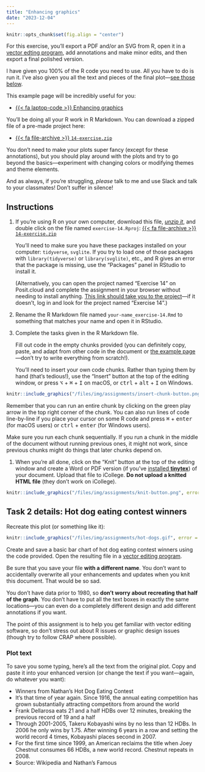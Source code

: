 ```yaml
---
title: "Enhancing graphics"
date: "2023-12-04"
---
```


```r
knitr::opts_chunk$set(fig.align = "center")
```

For this exercise, you'll export a PDF and/or an SVG from R, open it in a [vector edting program](/resource/graphics-editors.qmd), add annotations and make minor edits, and then export a final polished version.

I have given you 100% of the R code you need to use. All you have to do is run it. I've also given you all the text and pieces of the final plot—[see those below](#task-2-details-hot-dog-eating-contest-winners).

This example page will be incredibly useful for you:

- [{{< fa laptop-code >}} Enhancing graphics](/example/14-example.qmd)

You'll be doing all your R work in R Markdown. You can download a zipped file of a pre-made project here:

- [{{< fa file-archive >}} `14-exercise.zip`](/projects/14-exercise.zip)

You don't need to make your plots super fancy (except for these annotations), but you should play around with the plots and try to go beyond the basics—experiment with changing colors or modifying themes and theme elements.

And as always, if you're struggling, *please* talk to me and use Slack and talk to your classmates! Don't suffer in silence!


## Instructions

1. If you're using R on your own computer, download this file, [*unzip it*](/resource/unzipping.qmd), and double click on the file named `exercise-14.Rproj`: [{{< fa file-archive >}} `14-exercise.zip`](/projects/14-exercise.zip)

   You'll need to make sure you have these packages installed on your computer: `tidyverse`, `svglite`. If you try to load one of those packages with `library(tidyverse)` or `library(svglite)`, etc., and R gives an error that the package is missing, use the "Packages" panel in RStudio to install it.

   (Alternatively, you can open the project named "Exercise 14" on Posit.cloud and complete the assignment in your browser without needing to install anything. [This link should take you to the project](https://posit.cloud/spaces/401677/content/6337020)—if it doesn't, log in and look for the project named "Exercise 14".)

2. Rename the R Markdown file named `your-name_exercise-14.Rmd` to something that matches your name and open it in RStudio.

3. Complete the tasks given in the R Markdown file. 

   Fill out code in the empty chunks provided (you can definitely copy, paste, and adapt from other code in the document or [the example page](/example/14-example.qmd)—don't try to write everything from scratch!).

   You'll need to insert your own code chunks. Rather than typing them by hand (that's tedious!), use the "Insert" button at the top of the editing window, or press  <kbd>⌥</kbd> + <kbd>⌘</kbd> + <kbd>I</kbd> on macOS, or <kbd>ctrl</kbd> + <kbd>alt</kbd> + <kbd>I</kbd> on Windows.

```r
knitr::include_graphics("/files/img/assignments/insert-chunk-button.png", error = FALSE)
```

   Remember that you can run an entire chunk by clicking on the green play arrow in the top right corner of the chunk. You can also run lines of code line-by-line if you place your cursor on some R code and press <kbd>⌘</kbd> + <kbd>enter</kbd> (for macOS users) or <kbd>ctrl</kbd> + <kbd>enter</kbd> (for Windows users).

   Make sure you run each chunk sequentially. If you run a chunk in the middle of the document without running previous ones, it might not work, since previous chunks might do things that later chunks depend on.

1. When you're all done, click on the "Knit" button at the top of the editing window and create a Word or PDF version (if you've [installed **tinytex**](/resource/install.qmd#install-tinytex)) of your document. Upload that file to iCollege. **Do not upload a knitted HTML file** (they don't work on iCollege).

```r
knitr::include_graphics("/files/img/assignments/knit-button.png", error = FALSE)
```


## Task 2 details: Hot dog eating contest winners

Recreate this plot (or something like it):

```r
knitr::include_graphics("/files/img/assignments/hot-dogs.gif", error = FALSE)
```

Create and save a basic bar chart of hot dog eating contest winners using the code provided. Open the resulting file in a [vector editing program](/resource/graphics-editors.qmd).

Be sure that you save your file **with a different name**. You don't want to accidentally overwrite all your enhancements and updates when you knit this document. That would be so sad.

You don't have data prior to 1980, so **don't worry about recreating that half of the graph**. You don't have to put all the text boxes in exactly the same locations—you can even do a completely different design and add different annotations if you want. 

The point of this assignment is to help you get familiar with vector editing software, so don't stress out about R issues or graphic design issues (though try to follow CRAP where possible).

::: {.callout-note}
### Plot text

To save you some typing, here's all the text from the original plot. Copy and paste it into your enhanced version (or change the text if you want—again, do whatever you want):

- Winners from Nathan’s Hot Dog Eating Contest
- It’s that time of year again. Since 1916, the annual eating competition has grown substantially attracting competitors from around the world
- Frank Dellarosa eats 21 and a half HDBs over 12 minutes, breaking the previous record of 19 and a half
- Through 2001-2005, Takeru Kobayashi wins by no less than 12 HDBs. In 2006 he only wins by 1.75. After winning 6 years in a row and setting the world record 4 times, Kobayashi places second in 2007.
- For the first time since 1999, an American reclaims the title when Joey Chestnut consumes 66 HDBs, a new world record. Chestnut repeats in 2008.
- Source: Wikipedia and Nathan’s Famous
:::
